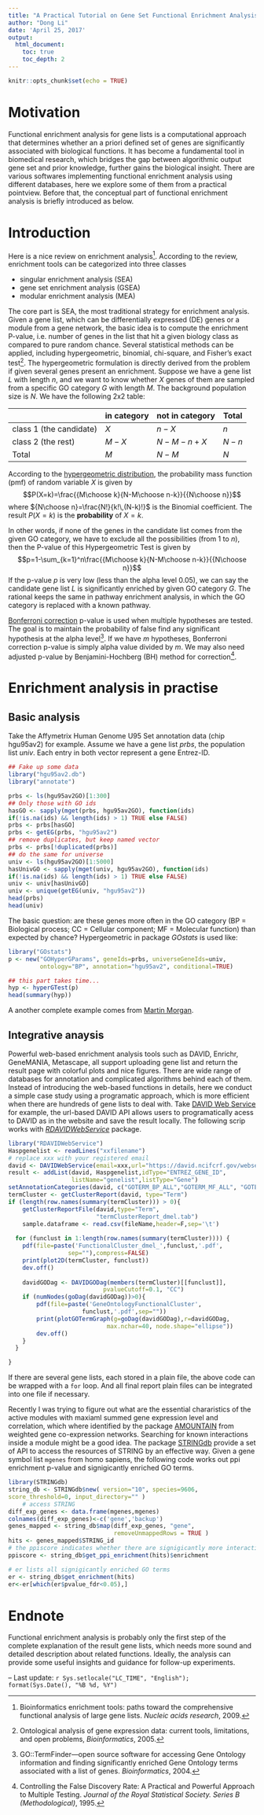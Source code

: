 ```yaml
---
title: "A Practical Tutorial on Gene Set Functional Enrichment Analysis"
author: "Dong Li"
date: 'April 25, 2017'
output:
  html_document:
    toc: true
    toc_depth: 2
---
```


```r
knitr::opts_chunk$set(echo = TRUE)
```

# Motivation

Functional enrichment analysis for gene lists is a computational approach that determines whether an a priori defined set of genes are significantly associated with biological functions. It has become a fundamental tool in biomedical research, which bridges the gap between algorithmic output gene set and prior knowledge, further gains the biological insight. There are various softwares implementing functional enrichment analysis using different databases, here we explore some of them from a practical pointview. Before that, the conceptual part of functional enrichment analysis is briefly introduced as below.

# Introduction
Here is a nice review on enrichment analysis^[Bioinformatics enrichment tools: paths toward the comprehensive functional analysis of large gene lists. *Nucleic acids research*, 2009.]. According to the review, enrichment tools can be categorized into three classes

 - singular enrichment analysis (SEA)
 - gene set enrichment analysis (GSEA)
 - modular enrichment analysis (MEA)

The core part is SEA, the most traditional strategy for enrichment analysis. Given a gene list, which can be differentially expressed (DE) genes or a module from a gene network, the basic idea is to compute the enrichment P-value, i.e. number of genes in the list that hit a given biology class as compared to pure random chance. Several statistical methods can be applied, including hypergeometric, binomial, chi-square, and Fisher's exact test^[Ontological analysis of gene expression data: current tools, limitations, and open problems, *Bioinformatics*, 2005.]. The hypergeometric formulation is directly derived from the problem if given several genes present an enrichment. Suppose we have a gene list $L$ with length $n$, and we want to know whether $X$ genes of them are sampled from a specific GO category $G$ with length $M$. The background population size is $N$. We have the following 2x2 table:

|     | in category  | not in category | Total   |
|-----+--------------+-----------------+---------|
| class 1 (the candidate)  | $X$   | $n-X$      | $n$ |
| class 2 (the rest) | $M-X$ | $N-M-n+X$  | $N-n$ |
| Total    | $M$   | $N-M$      | $N$ |

According to the [hypergeometric distribution](https://en.wikipedia.org/wiki/Hypergeometric_distribution), the probability mass function (pmf) of random variable $X$ is given by
$$P(X=k)=\frac{{M\choose k}{N-M\choose n-k}}{{N\choose n}}$$
where ${N\choose n}=\frac{N!}{k!\,(N-k)!}$ is the Binomial coefficient. The result $P(X=k)$ is the **probability** of $X=k$.

In other words, if none of the genes in the candidate list comes from the given GO category, we have to exclude all the possibilities (from 1 to $n$), then the P-value of this Hypergeometric Test is given by
$$p=1-\sum_{k=1}^n\frac{{M\choose k}{N-M\choose n-k}}{{N\choose n}}$$
If the p-value $p$ is very low (less than the alpha level 0.05), we can say the candidate gene list $L$ is significantly enriched by given GO category $G$. The rational keeps the same in pathway enrichment analysis, in which the GO category is replaced with a known pathway.

[Bonferroni correction](https://en.wikipedia.org/wiki/Bonferroni_correction) p-value is used when multiple hypotheses are tested. The goal is to maintain the probability of false find any significant hypothesis at the alpha level^[GO::TermFinder—open source software for accessing Gene Ontology information and finding significantly enriched Gene Ontology terms associated with a list of genes. *Bioinformatics*, 2004.]. If we have $m$ hypotheses, Bonferroni correction p-value is simply alpha value divided by $m$. We may also need adjusted p-value by Benjamini-Hochberg (BH) method for correction^[Controlling the False Discovery Rate: A Practical and Powerful Approach to Multiple Testing. *Journal of the Royal Statistical Society. Series B (Methodological)*, 1995.].

# Enrichment analysis in practise
## Basic analysis
Take the Affymetrix Human Genome U95 Set annotation data (chip hgu95av2) for example. Assume we have a gene list $prbs$, the population list $univ$. Each entry in both vector represent a gene  Entrez-ID. 
```r
## Fake up some data
library("hgu95av2.db")
library("annotate")

prbs <- ls(hgu95av2GO)[1:300]
## Only those with GO ids
hasGO <- sapply(mget(prbs, hgu95av2GO), function(ids)
if(!is.na(ids) && length(ids) > 1) TRUE else FALSE)
prbs <- prbs[hasGO]
prbs <- getEG(prbs, "hgu95av2")
## remove duplicates, but keep named vector
prbs <- prbs[!duplicated(prbs)]
## do the same for universe
univ <- ls(hgu95av2GO)[1:5000]
hasUnivGO <- sapply(mget(univ, hgu95av2GO), function(ids)
if(!is.na(ids) && length(ids) > 1) TRUE else FALSE)
univ <- univ[hasUnivGO]
univ <- unique(getEG(univ, "hgu95av2"))
head(prbs)
head(univ)
```

The basic question: are these genes more often in the GO category (BP = Biological process; CC = Cellular component; MF = Molecular function) than expected by chance? Hypergeometric in package *GOstats* is used like:
```r
library("GOstats")
p <- new("GOHyperGParams", geneIds=prbs, universeGeneIds=univ,
         ontology="BP", annotation="hgu95av2", conditional=TRUE)

## this part takes time...
hyp <- hyperGTest(p)
head(summary(hyp))
```
A another complete example comes from [Martin Morgan](http://www.bioconductor.org/help/course-materials/2009/SSCMay09/gsea).

## Integrative anaysis
Powerful web-based enrichment analysis tools such as DAVID, Enrichr, GeneMANIA, Metascape, all support uploading gene list and return the result page with colorful plots and nice figures. There are wide range of databases for annotation and complicated algorithms behind each of them. Instead of introducing the web-based functions in details, here we conduct a simple case study using a programatic approach, which is more efficient when there are hundreds of gene lists to deal with. Take [DAVID Web Service](https://david.ncifcrf.gov/content.jsp?file=WS.html) for example, the url-based DAVID API allows users to programatically acess to DAVID as in the website and save the result locally. The following scrip works with [*RDAVIDWebService*](https://bioconductor.org/packages/release/bioc/html/RDAVIDWebService.html) package.
```r
library("RDAVIDWebService")
Haspgenelist <- readLines("xxfilename")
# replace xxx with your registered email
david <- DAVIDWebService(email=xxx,url="https://david.ncifcrf.gov/webservice/services/DAVIDWebService.DAVIDWebServiceHttpSoap12Endpoint/")
result <- addList(david, Haspgenelist,idType="ENTREZ_GENE_ID",
                  listName="genelist",listType="Gene")
setAnnotationCategories(david, c("GOTERM_BP_ALL","GOTERM_MF_ALL", "GOTERM_CC_ALL"))
termCluster <- getClusterReport(david, type="Term")
if (length(row.names(summary(termCluster))) > 0){
	getClusterReportFile(david,type="Term",
	                     "termClusterReport_dmel.tab")
	sample.dataframe <- read.csv(fileName,header=F,sep='\t')
	
  for (funclust in 1:length(row.names(summary(termCluster)))) {
    pdf(file=paste('FunctionalCluster_dmel_',funclust,'.pdf',
                 sep=""),compress=FALSE)
    print(plot2D(termCluster, funclust))
    dev.off()
	
    davidGODag <- DAVIDGODag(members(termCluster)[[funclust]],
                           pvalueCutoff=0.1, "CC")
    if (numNodes(goDag(davidGODag))>0){
        pdf(file=paste('GeneOntologyFunctionalCluster',
                     funclust,'.pdf',sep=""))
	    print(plotGOTermGraph(g=goDag(davidGODag),r=davidGODag,
	                        max.nchar=40, node.shape="ellipse"))
	    dev.off()
    }
  }

}

```
If there are several gene lists, each stored in a plain file, the above code can be wrapped with a `for` loop. And all final report plain files can be integrated into one file if necessary.

Recently I was trying to figure out what are the essential chararistics of the active modules with maxiaml summed gene expression level and correlation, which where identified by the package [AMOUNTAIN](http://bioconductor.org/packages/AMOUNTAIN) from weighted gene co-expression networks. Searching for known interactions inside a module might be a good idea. The package [STRINGdb](http://bioconductor.org/packages/STRINGdb) provide a set of API to access the resources of STRING by an effective way. Given a gene symbol list `mgenes` from homo sapiens, the following code works out ppi enrichment p-value and signigicantly enriched GO terms.
```r
library(STRINGdb)
string_db <- STRINGdb$new( version="10", species=9606,
score_threshold=0, input_directory="" )
 	# access STRING
diff_exp_genes <- data.frame(mgenes,mgenes)
colnames(diff_exp_genes)<-c('gene','backup')
genes_mapped <- string_db$map(diff_exp_genes, "gene",
                              removeUnmappedRows = TRUE )
hits <- genes_mapped$STRING_id
# the ppiscore indicates whether there are signigicantly more interactions inside the module than exprected
ppiscore <- string_db$get_ppi_enrichment(hits)$enrichment

# er lists all signigicantly enriched GO terms
er <- string_db$get_enrichment(hits)
er<-er[which(er$pvalue_fdr<0.05),]

```

# Endnote
Functional enrichment analysis is probably only the first step of the complete explanation of the result gene lists, which needs more sound and detailed description about related functions. Ideally, the analysis can provide some useful insights and guidance for follow-up experiments. 

<!--But it would be the last step for a CS background guy. The question still remains as, where are the bounderies of a [interdisciplinary](https://en.wikipedia.org/wiki/Interdisciplinarity) research field located?-->

--
Last update: `r Sys.setlocale("LC_TIME", "English"); format(Sys.Date(), "%B %d, %Y")`